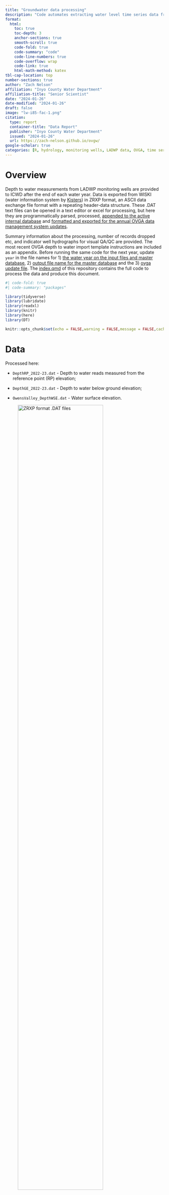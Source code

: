 ```yaml
---
title: "Groundwater data processing"
description: "Code automates extracting water level time series data from ZRXP ASCII data exchange format, transforming and merging updates with the active database, and exporting a csv file formatted for the OVGA data management system."
format: 
  html: 
    toc: true
    toc-depth: 3
    anchor-sections: true
    smooth-scroll: true
    code-fold: true
    code-summary: "code"
    code-line-numbers: true
    code-overflow: wrap
    code-link: true
    html-math-method: katex
tbl-cap-location: top   
number-sections: true    
author: "Zach Nelson"
affiliation: "Inyo County Water Department"
affiliation-title: "Senior Scientist"
date: "2024-01-26"
date-modified: "2024-01-26"
draft: false
image: "lw-i85-fac-1.png"
citation:
  type: report
  container-title: "Data Report"
  publisher: "Inyo County Water Department"
  issued: "2024-01-26"
  url: https://zach-nelson.github.io/ovgw/
google-scholar: true
categories: [R, hydrology, monitoring wells, LADWP data, OVGA, time series]
---
```


# Overview

Depth to water measurements from LADWP monitoring wells are provided to ICWD after the end of each water year. Data is exported from WISKI (water information system by [Kisters](https://www.kisters.net/wiski/)) in ZRXP format, an ASCII data exchange file format with a repeating header-data structure. These .DAT text files can be opened in a text editor or excel for processing, but here they are programmatically parsed, processed, [appended to the active internal database](#mastersave) and [formatted and exported for the annual OVGA data management system updates](#ovgasave).

Summary information about the processing, number of records dropped etc, and indicator well hydrographs for visual QA/QC are provided. The most recent OVGA depth to water import template instructions are included as an appendix. Before running the same code for the next year, update `year` in the file names for 1) [the water year on the input files and master database](#updatewy), 2) [output file name for the master database](#masterdb) and the 3) [ovga update file](#ovgaupdate). The [index.qmd](https://github.com/zach-nelson/ovgw/blob/main/index.qmd) of this repository contains the full code to process the data and produce this document.


```r
#| code-fold: true
#| code-summary: "packages"

library(tidyverse)
library(lubridate)
library(readxl)
library(knitr)
library(here)
library(DT)

knitr::opts_chunk$set(echo = FALSE,warning = FALSE,message = FALSE,cache=TRUE)
```

# Data {#updatewy}

Processed here:

-   `DepthRP_2022-23.dat` - Depth to water reads measured from the reference point (RP) elevation;

-   `DepthGE_2022-23.dat` - Depth to water below ground elevation;

-   `OwensValley_DepthWSE.dat` - Water surface elevation.

![ZRXP format .DAT files](/data/hydro/files_fromLA.png){fig-align="center" width="80%"}

```r
#| code-fold: true
#| code-summary: "input data"

# new data updates -------
#.dat ascii files
file_pathWSE <-here('data','hydro','2022-23 Water Year Transfer Packet for ICWD','OwensValley_DepthWSE_2022-23.dat')
file_pathRP <-here('data','hydro','2022-23 Water Year Transfer Packet for ICWD','DepthRP_2022-23.dat')
file_pathGE <-here('data','hydro','2022-23 Water Year Transfer Packet for ICWD','DepthGE_2022-23.dat')


# parsed on 1-23-24 so they can be read in from the RDS file
depthRP <- readRDS(file = here('data','hydro','depthRP.RDS'))
depthGE <- readRDS(file = here('data','hydro','depthGE.RDS'))
depthWSE <- readRDS(file = here('data','hydro','depthWSE.RDS'))

# ground surface elevation
gse_staids <- read_csv(here('data','hydro','gse_staids.csv'))

# staids in ovga database - used to cross reference what will be accepted into an import
# need to filter out staids that aren't in the ovga list, otherwise import will fail
ovga_points <- read_csv(here("data","hydro","Owens_Monitoring_Points.csv"))

# reference point elevation - some staids don't have RP elevations. Identify these here for the current water year transfer
rpelev <- read_csv(here('data','hydro','rp_elev.csv'))

# historical water levels------
hist <- read_csv(here('data','hydro','Monitoring_Wells_Master_2022.csv'))
hist$date <- ymd(hist$date)

```

![](/data/hydro/ascii-ex.png){fig-align="center" width="80%"}

The file repeats header information and data rows for each monitoring well, so we extract the well id from the `#TSPATH` line using matching, and join it to the observations (lines that don't start with `#`).

```r
#| code-fold: true
#| code-summary: "depthRP"

dat_content <- readLines(file_pathRP)

# Initialize variables to store data
data_list <- list()

# Function to check if a line contains timestamp and value
is_data_line <- function(line) {
  grepl("\\d+ \\d+\\.\\d+", line)
}

# Loop through each line in the file
for (line in dat_content) {
  # Check if the line starts with '#TSPATH'
  if (startsWith(line, "#TSPATH")) {
    # Extract 'staid' from the '#TSPATH' line
    staid <- sub('.*/([TVFRSW]\\w+).*', '\\1', line)
  }
  
  # Check if the line does not start with '#' and contains timestamp and value
  if (!startsWith(line, "#") && is_data_line(line) && !is.na(staid)) {
    # If the line does not start with '#' and contains timestamp and value,
    # add data to the list directly
    data_list <- c(data_list, list(data.frame(staid, dateread = line)))
  }
}

# Combine the data frames in the list into a single data frame
data_df <- bind_rows(data_list)

# Remove rows with NA values, Remove 'row' and 'value' columns
depthRP <- na.omit(data_df) %>% select(staid, dateread)


depthRP <- depthRP %>% separate(dateread, c("date", "dtw.rp"),sep = " ") 
depthRP$dtw.rp<- as.numeric(depthRP$dtw.rp)
# head(depthRP)

saveRDS(depthRP, file = here('data','hydro','depthRP.RDS'))


# is read_rds() 

# Print the tidy data frame
# head(depthRP)
# 96,537 records \# Parse WSE - rp elev - rp dtw = wse
```

```r
#| code-fold: true
#| code-summary: "parse depthGE.dat"

dat_content <- readLines(file_pathGE)

# Initialize variables to store data
data_list <- list()

# Function to check if a line contains timestamp and value
is_data_line <- function(line) {
  grepl("\\d+ \\d+\\.\\d+", line)
}

# Loop through each line in the file
for (line in dat_content) {
  # Check if the line starts with '#TSPATH'
  if (startsWith(line, "#TSPATH")) {
    # Extract 'staid' from the '#TSPATH' line
    staid <- sub('.*/([TVFRSW]\\w+).*', '\\1', line)
  }
  
  # Check if the line does not start with '#' and contains timestamp and value
  if (!startsWith(line, "#") && is_data_line(line) && !is.na(staid)) {
    # If the line does not start with '#' and contains timestamp and value,
    # add data to the list directly
    data_list <- c(data_list, list(data.frame(staid, dateread = line)))
  }
}

# Combine the data frames in the list into a single data frame
data_df <- bind_rows(data_list)

# Remove rows with NA values, Remove 'row' and 'value' columns
depthGE <- na.omit(data_df) %>% select(staid, dateread)

# Print the tidy data frame
# head(depthGE)
# 68,180 records


# separate data column 'dateread' into date and dtw read for depthGE, depthRP, depthWSE separate datasets

#separate the data column and assign numeric class to dtw
depthGE <- depthGE %>% separate(dateread, c("date", "dtw.bgs"),sep = " ") 
depthGE$dtw.bgs <- as.numeric(depthGE$dtw.bgs)
# head(depthGE)
saveRDS(depthGE, file = here('data','hydro','depthGE.RDS'))

# notes: The sub function is used to perform a substitution or replacement in a string. Let me break down the pattern used in sub('.*/([TVFRSW]\\w+).*', '\\1', line):
# 
# .*: This matches any characters (except for a newline) zero or more times.
# /: This matches the literal character '/'.
# ([TVFRSW]\\w+): This is a capturing group that matches a letter 'T', 'V', 'F', 'R', 'S', or 'W' followed by one or more word characters (letters, digits, or underscores). The parentheses create a group that can be referred to later.
# .*: Similar to the first one, this matches any characters (except for a newline) zero or more times.
# The replacement part '\\1' refers to the content captured by the first capturing group, which is the part inside the parentheses. In this case, it's the letter followed by one or more word characters. So, it effectively extracts that part from the original string.
# 
# For example, if line is "#TSPATH/0b/T361/GW/GW.DepthGE||CUNITft||RINVAL-777||SNAMET.H. 361||SANRT361|*|", the sub function will replace it with "T361" because that's what is captured by the pattern within the parentheses.
# 
# The goal here is to extract the 'staid' value from the '#TSPATH' line. The sub function is a way to match and replace parts of a string based on a specified pattern.
```

```r
#| code-fold: true
#| code-summary: "depthWSE"

dat_content <- readLines(file_pathWSE)

# Initialize variables to store data
data_list <- list()

# Function to check if a line contains timestamp and value
is_data_line <- function(line) {
  grepl("\\d+ \\d+\\.\\d+", line)
}

# Loop through each line in the file
for (line in dat_content) {
  # Check if the line starts with '#TSPATH'
  if (startsWith(line, "#TSPATH")) {
    # Extract 'staid' from the '#TSPATH' line
    staid <- sub('.*/([TVFRSW]\\w+).*', '\\1', line)
  }
  
  # Check if the line does not start with '#' and contains timestamp and value
  if (!startsWith(line, "#") && is_data_line(line) && !is.na(staid)) {
    # If the line does not start with '#' and contains timestamp and value,
    # add data to the list directly
    data_list <- c(data_list, list(data.frame(staid, dateread = line)))
  }
}

# Combine the data frames in the list into a single data frame
data_df <- bind_rows(data_list)

# Remove rows with NA values, Remove 'row' and 'value' columns
depthWSE <- na.omit(data_df) %>% select(staid, dateread)


depthWSE <- depthWSE %>% separate(dateread, c("date", "wse"),sep = " ") 
depthWSE$wse <- as.numeric(depthWSE$wse)
# head(depthWSE)
saveRDS(depthWSE, file = here('data','hydro','depthWSE.RDS'))

# Print the tidy data frame
# head(depthWSE)
# 68559 records
```

```r
#| code-fold: true
#| code-summary: "fulljoin RP,GE,WSE columns"

# bind these three together using a full join so that records are not dropped
#bind columns from rp, ge, and wse. use full join to maintain all records if some dates don't have one or the other.

try <- depthRP %>% full_join(depthWSE, by = c('staid','date')) %>% full_join(depthGE, by = c('staid','date'))
# head(try)
```

```r
#| code-fold: true
#| code-summary: "create date"
#| 
# create different date columns separately for year, month, day of month
# use lubridate package to format the date
try$datetime <- ymd_hms(try$date)

try<-try %>% mutate(year = year(datetime),
                    month = month(datetime),
                    day = mday(datetime),
                    hour = hour(datetime),
                    minute = minute(datetime),
                    # second = second(datetime),
                    date.y.m.d = make_date(year, month, day))
```

```r
#| code-fold: true
#| code-summary: "testwellupdate"
#| 
# rename the columns
# clean up the date with formal date specification
testwell.up <- try %>% select(-date, -datetime) %>% rename(date = date.y.m.d) %>% mutate(source = "DWP")  
# head(testwell.up)


```

-   `r testwell.up %>% nrow()` rows in the annual update
-   `r testwell.up %>% distinct(staid) %>% nrow()` staids in annual update

```r
#| code-fold: true
#| code-summary: "append updates to master database"

## Append updates to master
testwells.combined <- bind_rows(hist, testwell.up) 

# head(testwells.combined)
# 1,145,360 records going back to 1971

# testwells.combined %>% n_distinct(staid)
# testwells.combined %>% distinct(staid) %>% nrow()
```

-   `r testwells.combined %>% nrow()` rows in the active database
-   `r testwells.combined %>% distinct(staid) %>% nrow()` staids in the active database

# DB update {#mastersave}

## export db file {#masterdb}

-   [Completed 1-24-24 annual update](https://github.com/zach-nelson/ovgw/blob/main/output/testwellwy2023.csv)

-   [Completed 1-24-24 full database](https://github.com/zach-nelson/ovgw/blob/main/output/Monitoring_Wells_Master_2023.csv)

```r
#| code-fold: true
#| code-summary: "save master database updates"

# single year
testwell.up %>% write_csv(here('output','testwellwy2023.csv'))

# whole dataset
testwells.combined %>% write_csv(here('output','Monitoring_Wells_Master_2023.csv'))

# 
```

::: column-page
```r
datatable(testwell.up,
  caption = 'updates to the active database.')
```
:::

# OVGA formatting

```r
#| code-fold: true
#| code-summary: "find latest RP elevation updates"

## RP can be continually changing so need to be recursive with the RP file for updates.

# date conversion
rpelev_2 <- rpelev %>% 
  mutate(date = lubridate::mdy(date_c))

# pull the most recent date when rp elevations reported
rpelev_3 <- rpelev_2 %>% 
  group_by(staid) %>%
  summarise(date = max(date))

rpelev_4 <- rpelev_3 %>% 
  left_join(rpelev_2, by = c("staid","date")) %>% 
  mutate(latest_rp_date = date) %>% 
  select(-date,-date_c)

# head(rpelev_4)
# 1178 rp elevations 1363 unique staids
```

```r
#| code-fold: true
#| code-summary: "filter last water year, join RP elevation column"

## Pull off last water year(annual update)

m1 <- testwells.combined %>% filter(date > "2022-09-30") %>% select(staid,date,dtw.rp)

# join the rp elevations to the annual updates
# join latest rp elevation measurements provided by LA
dtwrp.rpelev <- m1 %>% left_join(rpelev_4, by = 'staid')
#123,311 1-24-24
datatable(dtwrp.rpelev,
  caption = 'most recent water year with rp elevation joined.')

```

```r
#| code-fold: true
#| code-summary: "avg daily dtw - aggregating"

# daily average dtw
dtwrpavg.rpelev <- dtwrp.rpelev %>% group_by(staid, date, rp_elev) %>% summarise(dtw.rp =  round(mean(dtw.rp),2))
#19,865 1-24-24
# dtwrpavg.rpelevBeta <- dtwrp.rpelev %>% group_by(staid, date, rp_elev) %>% summarise(dtw.rp =  round(mean(dtw.rp),2),
#           dailyCount = n()
#           ) %>% arrange(desc(dailyCount))

datatable(dtwrpavg.rpelev,
  caption = 'daily averaging reduces data')


```

```r
#| code-fold: true
#| code-summary: "assign TR vs ES method based on measurement frequency"

# more than 4 reads per month, 48 per year, pressure transducer TR, less electric sounder ES
# Number of records from staids with rp elevations
# classify method TR v ES by frequency of measurements.
# check

record.number <- dtwrp.rpelev %>% 
  filter(!is.na(rp_elev)) %>% 
  group_by(staid) %>% 
  summarise(count.with.rpe = n()) %>% 
  mutate(MMethod = case_when(count.with.rpe >= 48 ~ "TR",
                            count.with.rpe < 48~ "ES"))
# if there are four reads per day, once per month, approximates to 48. quick and dirty separation. a list of pressure transducer staids would be better if it could be maintained.

head(record.number %>% arrange(-count.with.rpe))

```

```r
#| code-fold: true
#| code-summary: "number of records per staid"


# records per staid
LA.staids <- dtwrpavg.rpelev %>% group_by(staid) %>% summarise(records = n())
# head(LA.staids)
# LA.staids %>% arrange(desc(records))
#785

```

```r
#| code-fold: true
#| code-summary: "staids in data that are also on ovga list"
#| 
LA.staids.in.ovga <- LA.staids %>% semi_join(ovga_points, by = c("staid"="mon_pt_name"))

# LA.staids.in.ovga %>% nrow()
#714

```

```r
#| code-fold: true
#| code-summary: "monitoring points missing rp elevations after join"


# monitoring points missing rp elevations after join
# LA.staids.in.ovga
# find how many staids are missing rp elevation
na.rp.elev <- dtwrpavg.rpelev %>% 
  semi_join(LA.staids.in.ovga, by = 'staid') %>% 
  filter(is.na(rp_elev)) %>% 
  group_by(staid) %>% 
  summarise(count.na = n())
```

```r
#| code-fold: true
#| code-summary: "anti_join take NA rp elev off"


# anti_join removes records in x that match y
# Select only data with rp elevations (not na)
rpselect <- dtwrpavg.rpelev %>% anti_join(na.rp.elev, by = "staid")
# rpselect
# 19,793 1.24.2024

```

keep those with rp elev and that are on the ovga list

```r
#| code-fold: true
#| code-summary: "semi_join retain records in ovga staid list"

# 6,048 points including monitoring wells, pumping wells, surface water gauging stations.
# semi_join returns records in x with a match in y
rpselect2 <- rpselect %>% semi_join(ovga_points, by = c("staid"="mon_pt_name"))
# head(rpselect2)
# datatable(rpselect2)

# -   `r record.number %>% nrow()` number of staids with rp elevations
# 
# -   `r LA.staids %>% nrow()` staids with rp elevation in data
# 
# -   `r LA.staids.in.ovga %>% nrow()` staids in data also in the OVGA database
# 
# -   `r LA.staids %>% nrow()-LA.staids.in.ovga %>% nrow()` omitted from import
# 
# -   `r na.rp.elev %>% nrow()` staids missing rp elevations after join
```

## OVGA template {#ovgasave}

```r
#| code-fold: true
#| code-summary: "create ovga template"

# methodinfer %>% distinct()
methodinfer <- record.number %>% select(-count.with.rpe)
# %>% distinct(staid)

upload <- rpselect2 %>% 
  left_join(methodinfer, by = "staid") %>% 
  # select(-latest_rp_date) %>% 
  select(WellName = staid, 
         DateMeasured = date, 
         DepthToWater = dtw.rp, 
         ReferencePointElevation = rp_elev
         ,
         MMethod
         ) %>% 
  mutate(ReportingDate = "",
         # ExclusionCondition = "" ,
         QAQCLevel = "High",
         MeasMethod = MMethod,#"ES",# from join above
         NoMeasFlag = "",
         QuestMeasFlag = "",
         DataSource = "LADWP",
         CollectedBy = "LADWP",
         UseInReporting = "yes",
         Notes = "") %>% 
  select(-MMethod)%>%
  filter(DepthToWater < 500 & !is.na(DepthToWater) & DepthToWater != 'NA' & DepthToWater != -777 & ReferencePointElevation !=0) %>% relocate(ReportingDate, .after = DateMeasured)

# 13,955 rows for 2022-23 water year try upload and back down if we have fixes

# upload %>% group_by(WellName) %>% summarise(records = n()) %>% nrow()
```

[Completed 1-24-24](https://github.com/zach-nelson/ovgw/blob/main/output/ovga_uploads_mw_with_rpe_102022_092023_zn.csv)

[csv](https://raw.githubusercontent.com/zach-nelson/ovgw/main/output/ovga_uploads_mw_with_rpe_102022_092023_zn.csv)


-   `r rpselect %>% nrow()` well-days in update with rp elevations

-   `r rpselect %>% group_by(staid) %>% summarise(records = n()) %>% nrow()` staids in update with rp elevations

-   `r rpselect2  %>% nrow()` well-days in update with rp elevations and in ovga list

-   `r rpselect2 %>% group_by(staid) %>% summarise(records = n()) %>% nrow()` staids in update with rp elevations and in ovga list

-   `r upload %>% nrow()` well-days in the ovga upload

-   `r upload %>% group_by(WellName) %>% summarise(records = n()) %>% nrow()` staids in the ovga upload

## export ovga import file {#ovgaupdate}

```r
#| eval: false
#| code-fold: true
#| code-summary: "save OVGA import"



upload %>% write_csv(here("output","ovga_uploads_mw_with_rpe_102022_092023_zn.csv"))



```

::: column-page
```r
#| code-fold: true
#| code-summary: "datatable"

datatable(upload,
  caption = '2022-2023 water year upload formatted for OVGA data managagement system.')



```
:::

```r
# head(testwells.combined %>% distinct(staid))
# 1363 unique staids
```

```r
# testwells.combined %>% filter(year == 2023) %>% group_by(staid, year) %>% summarise(n = n()) %>% arrange(desc(n)) %>% datatable()
# staid measurements per year - 35,567 staid year rows
```

# QA/QC Hydrographs {#qaqc}

start of the water year is demarcated for 2022 and 2023

## Laws

```r
mo.dtws <- testwells.combined

wyStart <- as.Date('2022-10-01')
wyPrev <- as.Date('2021-10-01')
# Laws set
staid.set <- c(
'T107',
'T434',
'T436',
# 'T438',
'T490',
'T492',
'T795',
'V001G',
'T574')

mo.dtws %>% filter(staid %in% staid.set, dtw.bgs <40, year >2020) %>% ggplot(aes(x = date, y = dtw.bgs, color = staid))+
  geom_line()+
  geom_point()+
 scale_y_reverse()+
  xlab('Date')+
  ylab('DTW (feet below ground surface)')+
  geom_vline(xintercept = wyStart)+
  geom_vline(xintercept = wyPrev)

```

## Bishop

```r

# northern bishop
staid.set <- c(
'T108',
'T384',
# 'T498',
'T485',#east bishop
# 'T497',
'T501',
'T391'
# ,#west bishop
# 'T108',
# 'T390',
# 'T387',
# 'T389'
)

mo.dtws %>% filter(dtw.bgs<40,staid %in% staid.set, year>2020) %>% ggplot(aes(x = date, y = dtw.bgs, color = staid))+
  geom_line()+
  geom_point()+
 scale_y_reverse()+
  xlab('Date')+
  ylab('DTW (feet below ground surface)')+
  geom_vline(xintercept = wyStart)+
  geom_vline(xintercept = wyPrev)


```

## Big Pine

```r
# BP set
staid.set <- c(
'T425',
'T426',
'T469',
'T572',
'T798',
'T799',
'T567',
'T800',
'T565',
'V017GC')

mo.dtws %>% filter(staid %in% staid.set, dtw.bgs <40, year >2020) %>% ggplot(aes(x = date, y = dtw.bgs, color = staid))+
  geom_line()+
  geom_point()+
  scale_y_reverse()+
  xlab('Date')+
  ylab('DTW (feet below ground surface)')+
  geom_vline(xintercept = wyStart)+
  geom_vline(xintercept = wyPrev)


```

## Taboose Aberdeen

```r
# ta set
staid.set <- c(
'T417',
'T418',
'T419',
'T421',
'T502',
'T504',
'T505',
'T586',
'T587')

mo.dtws %>% filter(staid %in% staid.set, year >2020) %>% ggplot(aes(x = date, y = dtw.bgs, color = staid))+
  geom_line()+
  geom_point()+
  scale_y_reverse()+
  xlab('Date')+
  ylab('DTW (feet below ground surface)')+
  geom_vline(xintercept = wyStart)+
  geom_vline(xintercept = wyPrev)


```

## Thibaut Sawmill

```r
# BP set

staid.set <- c(
'T413',
'T414',
'T415',
'T507',
'T587')


mo.dtws %>% filter(staid %in% staid.set, year >2020) %>% ggplot(aes(x = date, y = dtw.bgs, color = staid))+
  geom_line()+
  geom_point()+
  scale_y_reverse()+
  xlab('Date')+
  ylab('DTW (feet below ground surface)')+
  geom_vline(xintercept = wyStart)+
  geom_vline(xintercept = wyPrev)


```

## Independence Oak

```r
# IO set
staid.set <- c(
'T406',
'T407',
'T408',
# 'T409',
'T412',
# 'T453',
'T546',
'T809')


mo.dtws %>% filter(staid %in% staid.set, year >2020) %>% ggplot(aes(x = date, y = dtw.bgs, color = staid))+
  geom_line()+
  geom_point()+
  scale_y_reverse()+
  xlab('Date')+
  ylab('DTW (feet below ground surface)')+
  geom_vline(xintercept = wyStart)+
  geom_vline(xintercept = wyPrev)


```

## Symmes Shepherd

```r
# ss set
staid.set <- c(
'T402',
'T403',
'T404',
'V009G',
'T510',
'T511',
'T447'
)


mo.dtws %>% filter(staid %in% staid.set, year >2020) %>% ggplot(aes(x = date, y = dtw.bgs, color = staid))+
  geom_line()+
  geom_point()+
  scale_y_reverse()+
  xlab('Date')+
  ylab('DTW (feet below ground surface)')+
  geom_vline(xintercept = wyStart)+
  geom_vline(xintercept = wyPrev)


```

## Bairs George

```r

staid.set <- c(
'T398',#near aq
'T400',#east of aq
'T597',
'T598',#near pumping - need don't have in latest 
'T596'
)#near aq


mo.dtws %>% filter(staid %in% staid.set, year >2020,dtw.bgs<60) %>% ggplot(aes(x = date, y = dtw.bgs, color = staid))+
  geom_line()+
  geom_point()+
  scale_y_reverse()+
  xlab('Date')+
  ylab('DTW (feet below ground surface)')+
  geom_vline(xintercept = wyStart)+
  geom_vline(xintercept = wyPrev)


```

```r
LA.staids.notin.ovga <- LA.staids %>% anti_join(ovga_points, by = c("staid"="mon_pt_name"))
# head(LA.staids.notin.ovga)
#105
```

```r
need.gse <- na.rp.elev %>% anti_join(gse_staids, by = 'staid')
# head(need.gse)

```

```r
have.gse <- na.rp.elev %>% semi_join(gse_staids, by = 'staid')
# head(have.gse)
# 6 staids with gse that can be joined - 1/24/24 zn

```

```r

not_in_ovga <- need.gse %>% anti_join(ovga_points, by = c("staid"="mon_pt_name"))
# head(not_in_ovga)
# 0 not in ovga out of 168 staids 142 of these not in ovga

```

```r
in_ovga_gse <- need.gse %>% semi_join(ovga_points, by = c("staid"="mon_pt_name"))

# head(in_ovga_gse)
# 0 in ovga that need gse joins 26 in ovga that need gse joins

```

```r
# total records from monitoring points missing rp elevations

# total records
na.rp.elev.tot <- na.rp.elev %>% 
  summarise(count.na = sum(count.na))

# 453,119 records without rp.elev. with pt data
# 36517 aggregated to daily
# head(na.rp.elev.tot)
```

```r
# filter records in the set corresponding to monitoring points without rp elevation
rpcheck <- dtwrpavg.rpelev %>% semi_join(na.rp.elev, by = "staid")
# head(rpcheck)
# 453,119 from 278 staids have no rp elevations
# 36,517 aggregated to daily

# we can filter out these staids for now, save the list and when rp elevations are updated we can add
# the wells within OVGA area. 278 


# unique(rpcheck$staid)


```

::: column-page
-   `r na.rp.elev %>% nrow()` monitoring points missing rp elevation and omitted from import

```r
#| code-fold: true
#| code-summary: "table"

datatable(na.rp.elev,
  caption = 'Missing RP elevations - follow up.')
# 1/23/24 zn - only 16 wells missing rp elevations in this year's set?

```
:::

```r
dtwrp.rpelev %>% group_by(staid)%>% summarise(annfreq=n()) %>% ggplot(aes(x = annfreq))+
  stat_ecdf()+
# +
  # geom_histogram()+
  ylim(.5,1)+
  xlim(0,50)+
geom_vline(xintercept=12, color="blue")+
geom_hline(yintercept=.96,color='red')

# -   96% of staids have one read per month.
```

# Appendix: GLA Data Depth to Water Import Procedures

confirmed updated 1/23/24 zn

[GLA Data Web application](https://owens.gladata.com/). The uploaded Excel Workbook must contain one spreadsheet with 13 columns with the following names in this order:

|                         |               |              |
|-------------------------|---------------|--------------|
| **Field Name**          | **Data Type** | **Required** |
| WellName                | Text          | Yes          |
| DateMeasured            | Date          | Yes          |
| ReportingDate           | Date          | No           |
| DepthToWater            | Numeric       | Conditional  |
| ReferencePointElevation | Numeric       | Conditional  |
| QAQCLevel               | Text          | Yes          |
| MeasMethod              | Text          | Yes          |
| NoMeasFlag              | Text          | Conditional  |
| QuestMeasFlag           | Text          | No           |
| DataSource              | Text          | Yes          |
| CollectedBy             | Text          | No           |
| UseInReporting          | Text          | No           |
| Notes                   | Text          | Conditional  |

*WellName* The WellName column is required and must contain the name of a monitoring point within the basin selected when the file was uploaded.

*DateMeasured* The DateMeasured column is required. The field must be a date and can not be in the future nor more than 100 years in the past.

*ReportingDate* The ReportingDate column must be blank or a date. If the field is a date, it must be within 14 days of DateMeasured. *If left blank, the column is populated with the value in the DataMeasured column*. This field allows users to assign a measurement to an adjacent month for reporting purposes. For example, a measurement collected on May 31st may be intended to be used as an April measurement.

*DepthToWater* This column must be blank or numeric. DepthToWater is the number of feet from the reference point. If blank, NoMeasFlag is required and ReferencePointElevation must also be blank. Positive values indicate the water level is below the top of the casing, while negative values indicate the water level is above the top of the casing (flowing artesian conditions).

*ReferencePointElevation* This column must be blank or numeric. ReferencePointElevation is the elevation in feet from where the depth to water measurement took place. If blank, NoMeasFlag is required and DepthToWater must also be blank.

*QAQCLevel* This field is required and must be one of the following values:

-   High - Data are of high quality

-   Medium - Data are inconsistent with previous values or sampling conditions were not ideal. Values will be displayed with a different color on plots.

-   Low - Data are not considered suitable for display or analysis due to inconsistencies with previous values or poor sampling conditions. Preserves sample in database for record-keeping purposes but not displayed on figures, tables, or used in analyses.

-   Undecided - QA/QC level has not been determined.

*MeasMethod* This field is required and must be one of the following values:

|      |                                                  |
|------|--------------------------------------------------|
| Code | Description                                      |
| ES   | Electric sounder measurement                     |
| ST   | Steel tape measurement                           |
| AS   | Acoustic or sonic sounder                        |
| PG   | Airline measurement, pressure gage, or manometer |
| TR   | Electronic pressure transducer                   |
| OTH  | Other                                            |
| UNK  | Unknown                                          |

*NoMeasFlag* This field must be blank if DepthToWater and ReferencePointElevation contain values. Otherwise, this field is required and must be one of the following values:

|      |                          |
|------|--------------------------|
| Code | Description              |
| 0    | Measurement discontinued |
| 1    | Pumping                  |
| 2    | Pump house locked        |
| 3    | Tape hung up             |
| 4    | Can't get tape in casing |
| 5    | Unable to locate well    |
| 6    | Well has been destroyed  |
| 7    | Special/other            |
| 8    | Casing leaking or wet    |
| 9    | Temporary inaccessible   |
| D    | Dry well                 |
| F    | Flowing artesian         |

*QuestMeasFlag* This field must be blank or be one of the following values:

|      |                                             |
|------|---------------------------------------------|
| Code | Description                                 |
| 0    | Caved or deepened                           |
| 1    | Pumping                                     |
| 2    | Nearby pump operating                       |
| 3    | Casing leaking or wet                       |
| 4    | Pumped recently                             |
| 5    | Air or pressure gauge measurement           |
| 6    | Other                                       |
| 7    | Recharge or surface water effects near well |
| 8    | Oil or foreign substance in casing          |
| 9    | Acoustical sounder                          |
| E    | Recently flowing                            |
| F    | Flowing                                     |
| G    | Nearby flowing                              |
| H    | Nearby recently flowing                     |

*DataSource* This field is **required** and used to identify where the water level data came from (e.g., entity, database, file, etc.). Limit is 100 characters. default = "LADWP"

*CollectedBy* This field is optional and used to identify the person that physically collected the data. Limit is 50 characters. default = "LADWP"

*UseInReporting* This field is optional and used to filter measurements used in reports. If included, the value must be "yes", "no", "true", "false", "1" or "0". If blank, a value of "yes" is assumed. default = "yes"

*Notes* This field must be populated if NoMeasFlag is 7 (special/other) or QuestMeasFlag is 6 (other), otherwise this field is optional. Limit is 255 characters. default = "blank"
